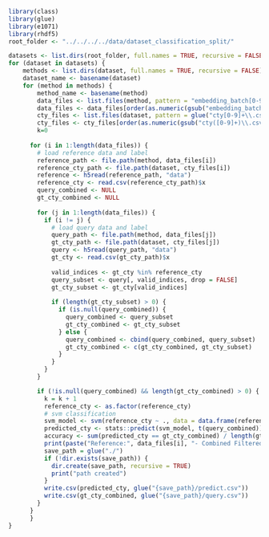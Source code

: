 ```r
library(class)
library(glue)
library(e1071)
library(rhdf5)
root_folder <- "../../../../data/dataset_classification_split/"

datasets <- list.dirs(root_folder, full.names = TRUE, recursive = FALSE)
for (dataset in datasets) {
    methods <- list.dirs(dataset, full.names = TRUE, recursive = FALSE)   
    dataset_name <- basename(dataset)
    for (method in methods) {
        method_name <- basename(method)
        data_files <- list.files(method, pattern = "embedding_batch[0-9]+\\.h5")
        data_files <- data_files[order(as.numeric(gsub("embedding_batch([0-9]+)\\.h5", "\\1", data_files)))]
        cty_files <- list.files(dataset, pattern = glue("cty[0-9]+\\.csv"))
        cty_files <- cty_files[order(as.numeric(gsub("cty([0-9]+)\\.csv", "\\1", cty_files)))]
        k=0
        
      for (i in 1:length(data_files)) {
        # load reference data and label
        reference_path <- file.path(method, data_files[i])
        reference_cty_path <- file.path(dataset, cty_files[i])
        reference <- h5read(reference_path, "data")
        reference_cty <- read.csv(reference_cty_path)$x
        query_combined <- NULL
        gt_cty_combined <- NULL
        
        for (j in 1:length(data_files)) {
          if (i != j) {
            # load query data and label
            query_path <- file.path(method, data_files[j])
            gt_cty_path <- file.path(dataset, cty_files[j])
            query <- h5read(query_path, "data")
            gt_cty <- read.csv(gt_cty_path)$x
          
            valid_indices <- gt_cty %in% reference_cty
            query_subset <- query[, valid_indices, drop = FALSE]
            gt_cty_subset <- gt_cty[valid_indices]
            
            if (length(gt_cty_subset) > 0) {
              if (is.null(query_combined)) {
                query_combined <- query_subset
                gt_cty_combined <- gt_cty_subset
              } else {
                query_combined <- cbind(query_combined, query_subset)
                gt_cty_combined <- c(gt_cty_combined, gt_cty_subset)
              }
            }
          }
        }

        if (!is.null(query_combined) && length(gt_cty_combined) > 0) {
          k = k + 1
          reference_cty <- as.factor(reference_cty)
          # svm classification
          svm_model <- svm(reference_cty ~ ., data = data.frame(reference_cty, as.matrix(t(reference))))
          predicted_cty <- stats::predict(svm_model, t(query_combined))        
          accuracy <- sum(predicted_cty == gt_cty_combined) / length(gt_cty_combined)
          print(paste("Reference:", data_files[i], "- Combined Filtered Query Batches - Accuracy:", accuracy))
          save_path = glue("./")
          if (!dir.exists(save_path)) {
            dir.create(save_path, recursive = TRUE)
            print("path created")
          }
          write.csv(predicted_cty, glue("{save_path}/predict.csv"))
          write.csv(gt_cty_combined, glue("{save_path}/query.csv"))
        }
      }
      }
}
```    
 